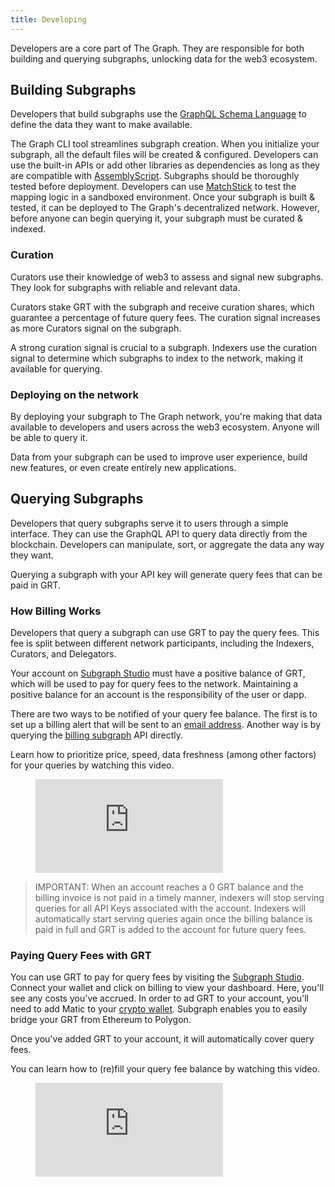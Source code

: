 ```yaml
---
title: Developing
---
```


Developers are a core part of The Graph. They are responsible for both building and querying subgraphs, unlocking data for the web3 ecosystem.

## Building Subgraphs

Developers that build subgraphs use the [GraphQL Schema Language](https://graphql.org/learn/schema-language/) to define the data they want to make available.

The Graph CLI tool streamlines subgraph creation. When you initialize your subgraph, all the default files will be created & configured.
Developers can use the built-in APIs or add other libraries as dependencies as long as they are compatible with [AssemblyScript](https://github.com/AssemblyScript/assemblyscript).
Subgraphs should be thoroughly tested before deployment. Developers can use [MatchStick](https://github.com/LimeChain/matchstick) to test the mapping logic in a sandboxed environment.
Once your subgraph is built & tested, it can be deployed to The Graph's decentralized network. However, before anyone can begin querying it, your subgraph must be curated & indexed.

### Curation

Curators use their knowledge of web3 to assess and signal new subgraphs. They look for subgraphs with reliable and relevant data.

Curators stake GRT with the subgraph and receive curation shares, which guarantee a percentage of future query fees. The curation signal increases as more Curators signal on the subgraph.

A strong curation signal is crucial to a subgraph. Indexers use the curation signal to determine which subgraphs to index to the network, making it available for querying.

### Deploying on the network

By deploying your subgraph to The Graph network, you're making that data available to developers and users across the web3 ecosystem. Anyone will be able to query it.

Data from your subgraph can be used to improve user experience, build new features, or even create entirely new applications.

## Querying Subgraphs

Developers that query subgraphs serve it to users through a simple interface. They can use the GraphQL API to query data directly from the blockchain.
Developers can manipulate, sort, or aggregate the data any way they want.

Querying a subgraph with your API key will generate query fees that can be paid in GRT.

### How Billing Works

Developers that query a subgraph can use GRT to pay the query fees. This fee is split between different network participants, including the Indexers, Curators, and Delegators.

Your account on [Subgraph Studio](https://thegraph.com/studio/) must have a positive balance of GRT, which will be used to pay for query fees to the network.
Maintaining a positive balance for an account is the responsibility of the user or dapp.

There are two ways to be notified of your query fee balance. The first is to set up a billing alert that will be sent to an [email address](https://thegraph.com/studio/settings/).
Another way is by querying the [billing subgraph](https://thegraph.com/hosted-service/subgraph/graphprotocol/billing?query=Nena%20account) API directly.

Learn how to prioritize price, speed, data freshness (among other factors) for your queries by watching this video.

<figure className="video-container">
<iframe
    className="video-iframe"
    src="https://www.loom.com/share/b5fc533e48584cb694017392c80c75e0"
    frameborder="0"
    allowfullscreen
></iframe>
</figure >

> IMPORTANT: When an account reaches a 0 GRT balance and the billing invoice is not paid in a timely manner, indexers will stop serving queries for all API Keys associated with the account. Indexers will automatically start serving queries again once the billing balance is paid in full and GRT is added to the account for future query fees. 

### Paying Query Fees with GRT

You can use GRT to pay for query fees by visiting the [Subgraph Studio](https://thegraph.com/studio/). Connect your wallet and click on billing to view your dashboard.
Here, you'll see any costs you've accrued. In order to ad GRT to your account, you'll need to add Matic to your [crypto wallet](https://docs.polygon.technology/docs/develop/metamask/config-polygon-on-metamask/).
Subgraph enables you to easily bridge your GRT from Ethereum to Polygon.

Once you've added GRT to your account, it will automatically cover query fees.

You can learn how to (re)fill your query fee balance by watching this video.

<figure className="video-container">
<iframe
    className="video-iframe"
    src="https://www.loom.com/share/a81de6ef11d64c62872ea210c58c6af5"
    frameborder="0"
    allowfullscreen
></iframe>
</figure >

